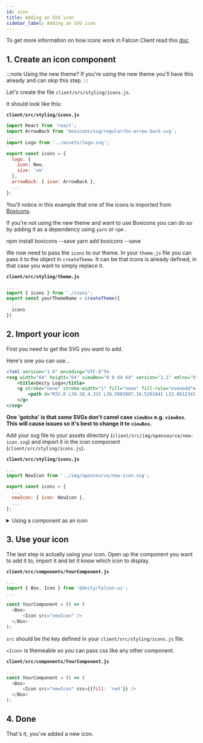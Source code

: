 ```yaml
---
id: icon
title: Adding an SVG icon
sidebar_label: Adding an SVG icon
---
```


To get more information on how icons work in Falcon Client read this [doc](/storefront/theming/icons).

## 1. Create an icon component

:::note Using the new theme?
If you're using the new theme you'll have this already and can skip this step.
:::

Let's create the file `client/src/styling/icons.js`.

It should look like this:

**`client/src/styling/icons.js`**

```js
import React from 'react';
import ArrowBack from 'boxicons/svg/regular/bx-arrow-back.svg';
...
import Logo from '../assets/logo.svg';

export const icons = {
  logo: {
    icon: New,
    size: 'sm'
  },
  arrowBack: { icon: ArrowBack },
  ...
};

```

You'll notice in this example that one of the icons is imported from <a href="https://boxicons.com/" target="_blank" rel="noopener noreferrer">Boxicons</a>.

If you're not using the new theme and want to use Boxicons you can do so by adding it as a dependency using `yarn` or `npm` .


<TabsContainer>
  <Tabs
    variant="secondary"
    defaultValue="npm"
    values={[
      { label: 'NPM', value: 'npm' },
      { label: 'Yarn', value: 'yarn' }
    ]}
  >
    <TabItem value="npm">
      <CodeBlock language="bash">npm install boxicons --save</CodeBlock>
    </TabItem>
    <TabItem value="yarn">
      <CodeBlock language="bash">yarn add boxicons --save</CodeBlock>
    </TabItem>
  </Tabs>
</TabsContainer>

We now need to pass the `icons` to our theme. In your `theme.js` file you can pass it to the object in `createTheme`. It can be that icons is already defined, in that case you want to simply replace it.

**`client/src/styling/theme.js`**

```js
...
import { icons } from './icons';
export const yourThemeName = createTheme({
  ...
  icons
})
```

## 2. Import your icon

First you need to get the SVG you want to add.

Here's one you can use...

```xml
<?xml version="1.0" encoding="UTF-8"?>
<svg width="64" height="64" viewBox="0 0 64 64" version="1.1" xmlns="http://www.w3.org/2000/svg" xmlns:xlink="http://www.w3.org/1999/xlink">
    <title>Deity Logo</title>
    <g stroke="none" stroke-width="1" fill="none" fill-rule="evenodd">
        <path d="M32,0 L39.58,4.332 L39.5803807,16.5261841 L32.0612341,12.2982533 L14.9769148,22.0721748 L14.9769148,41.6200179 L32.0561191,51.3939394 L49.1455534,41.6200179 L49.145,9.798 L60,16 L60,48 L32,64 L4,48 L4,16 L32,0 Z M32.1811377,23.3939394 L39.5930308,27.6060606 L39.5930308,36.030303 L32.186267,40.2424242 L24.7743739,36.030303 L24.7743739,27.6060606 L32.1811377,23.3939394 Z" fill="#A0CC3F"></path>
    </g>
</svg>
```

**One 'gotcha' is that some SVGs don't camel case `viewBox` e.g. `viewbox`. This will cause issues so it's best to change it to `viewBox`.**

Add your svg file to your assets directory (`client/src/img/opensource/new-icon.svg`) and import it in the icon component (`client/src/styling/icons.js`).

**`client/src/styling/icons.js`**

```js
...
import NewIcon from '../img/opensource/new-icon.svg';

export const icons = {
  ...
  newIcon: { icon: NewIcon },
  ...
};

```

<details>
<summary>Using a component as an icon</summary>
It's also possible to use images as icons, or any other component.

```js
...
export const icons = {
    ...
    newIcon:  {
        icon: props => <img {...}/>,
        stroke: 'none'
    }
    ...
}
```

</details>

## 3. Use your icon

The last step is actually using your icon. Open up the component you want to add it to, import it and let it know which icon to display.

**`client/src/components/YourComponent.js`**

```js
...
import { Box, Icon } from '@deity/falcon-ui';
...

const YourComponent = () => (
  <Box>
      <Icon src="newIcon" />
  </Box>
);

```

`src` should be the key defined in your `client/src/styling/icons.js` file.

`<Icon>` is themeable so you can pass css like any other component.

**`client/src/components/YourComponent.js`**

```js
...
const YourComponent = () => (
  <Box>
      <Icon src="newIcon" css={{fill: 'red'}} />
  </Box>
);

```

## 4. Done

That's it, you've added a new icon.
